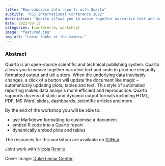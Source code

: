 ```yaml
---
title: "Reproducible data reports with Quarto"
subtitle: "RSS International Conference 2022"
description: "Quarto allows you to weave together narrative text and code to produce elegantly formatted output and tell a story."
date: 2022-09-15
categories: [conference, workshop]
image: "featured.jpg"
img-alt: "Lemur looks at the camera."
---
```


### Abstract

Quarto is an open-source scientific and technical publishing system. Quarto allows you to weave together narrative text and code to produce elegantly formatted output and tell a story. When the underlying data inevitably changes, a click of a button will update the document like magic – automatically updating plots, tables and text. This style of automated reporting makes data analysis more efficient and reproducible. Quarto supports dozens of static and dynamic output formats including HTML, PDF, MS Word, slides, dashboards, scientific articles and more.

By the end of the workshop you will be able to:

- use Markdown formatting to customise a document
- embed R code into a Quarto report
- dynamically embed plots and tables

The resources for this workshop are available on [GitHub](https://github.com/jumpingrivers/RSS-reproducible-data-reports-with-Quarto).

Joint work with [Nicola Rennie](https://nrennie.rbind.io/)

Cover Image: [Duke Lemur Center](https://lemur.duke.edu/).
